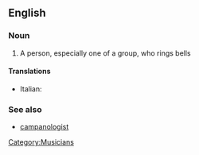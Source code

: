 ==English==

===Noun===
{{en-noun|sg=[[bell]] [[ringer]]}}

# A person, especially one of a group, who rings bells

====Translations====
{{trans-top|bell ringer}}
*Italian: {{t|it|campanaro|m}}
{{trans-mid}}

{{trans-bottom}}

===See also===
*[[campanologist]]

[[Category:Musicians]]